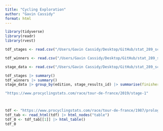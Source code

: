 ```yaml
---
title: "Cycling Exploration"
author: "Gavin Cassidy"
format: html
---
```


```r
library(tidyverse)
library(readr)
library(rvest)
```

```r
tdf_stages <- read.csv("/Users/Gavin Cassidy/Desktop/GitHub/stat_289_score2/gacass21/Cycling/tdf_stages.csv")

tdf_winners <- read.csv("/Users/Gavin Cassidy/Desktop/GitHub/stat_289_score2/gacass21/Cycling/tdf_winners.csv")

stage_data <- read.csv("/Users/Gavin Cassidy/Desktop/GitHub/stat_289_score2/gacass21/Cycling/stage_data.csv")
```


```r
tdf_stages |> summary()
tdf_winners |> summary()
stage_data |> group_by(edition, stage_results_id) |> summarise(finishers = n()) |> arrange(desc(finishers))
```


```r



"https://www.procyclingstats.com/race/tour-de-france/2019/stage-1"



tdf <- "https://www.procyclingstats.com/race/tour-de-france/1987/prologue"
tdf_tab <- read_html(tdf) |> html_nodes("table")
tdf_0 <- tdf_tab[[1]] |> html_table()
tdf_0
```



